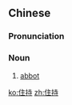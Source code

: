 ==Chinese==
{{zh-forms}}

===Pronunciation===
{{zh-pron
|m=zhùchí
|mn=chū-chhî
|cat=n
}}

===Noun===
{{zh-noun}}

# [[abbot]]

[[ko:住持]]
[[zh:住持]]